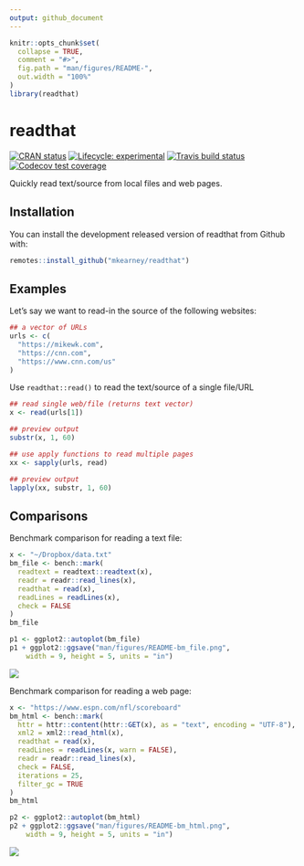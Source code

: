 ```yaml
---
output: github_document
---
```


<!-- README.md is generated from README.Rmd. Please edit that file -->

```r
knitr::opts_chunk$set(
  collapse = TRUE,
  comment = "#>",
  fig.path = "man/figures/README-",
  out.width = "100%"
)
library(readthat)
```

# readthat

<!-- badges: start -->
[![CRAN status](https://www.r-pkg.org/badges/version/readthat)](https://CRAN.R-project.org/package=readthat)
[![Lifecycle: experimental](https://img.shields.io/badge/lifecycle-experimental-orange.svg)](https://www.tidyverse.org/lifecycle/#experimental)
[![Travis build status](https://travis-ci.org/mkearney/readthat.svg?branch=master)](https://travis-ci.org/mkearney/readthat)
[![Codecov test coverage](https://codecov.io/gh/mkearney/readthat/branch/master/graph/badge.svg)](https://codecov.io/gh/mkearney/readthat?branch=master)
<!-- badges: end -->

Quickly read text/source from local files and web pages.

## Installation

You can install the development released version of readthat from Github with:

``` r
remotes::install_github("mkearney/readthat")
```

## Examples

Let's say we want to read-in the source of the following websites:

```r
## a vector of URLs
urls <- c(
  "https://mikewk.com",
  "https://cnn.com",
  "https://www.cnn.com/us"
)
```

Use `readthat::read()` to read the text/source of a single file/URL

```r
## read single web/file (returns text vector)
x <- read(urls[1])

## preview output
substr(x, 1, 60)

## use apply functions to read multiple pages
xx <- sapply(urls, read)

## preview output
lapply(xx, substr, 1, 60)
```

## Comparisons

Benchmark comparison for reading a text file:

```r
x <- "~/Dropbox/data.txt"
bm_file <- bench::mark(
  readtext = readtext::readtext(x),
  readr = readr::read_lines(x),
  readthat = read(x),
  readLines = readLines(x),
  check = FALSE
)
bm_file
```


```r
p1 <- ggplot2::autoplot(bm_file)
p1 + ggplot2::ggsave("man/figures/README-bm_file.png",
    width = 9, height = 5, units = "in")
```


![](man/figures/README-bm_file.png)

Benchmark comparison for reading a web page:

```r
x <- "https://www.espn.com/nfl/scoreboard"
bm_html <- bench::mark(
  httr = httr::content(httr::GET(x), as = "text", encoding = "UTF-8"),
  xml2 = xml2::read_html(x),
  readthat = read(x),
  readLines = readLines(x, warn = FALSE),
  readr = readr::read_lines(x),
  check = FALSE,
  iterations = 25,
  filter_gc = TRUE
)
bm_html
```

```r
p2 <- ggplot2::autoplot(bm_html)
p2 + ggplot2::ggsave("man/figures/README-bm_html.png",
    width = 9, height = 5, units = "in")
```


![](man/figures/README-bm_html.png)

